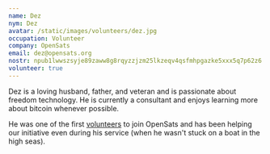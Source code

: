```yaml
---
name: Dez
nym: Dez
avatar: /static/images/volunteers/dez.jpg
occupation: Volunteer
company: OpenSats
email: dez@opensats.org
nostr: npub1lwwszsyje89zaww8g8rqyzzjzm25lkzeqv4qsfmhpgazke5xxx5q7p62z6
volunteer: true
---
```


Dez is a loving husband, father, and veteran and is passionate about freedom
technology. He is currently a consultant and enjoys learning more about bitcoin
whenever possible.

He was one of the first [volunteers] to join OpenSats and has been helping our
initiative even during his service (when he wasn't stuck on a boat in the high
seas).

[volunteers]: /about#volunteers
